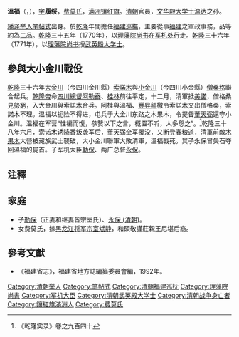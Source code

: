 {{Manchu name|[[费莫氏|费莫]]}}
'''溫福'''（{{lang-mnc|ᠸᡝᠨᡶᡠ|v=wenfu}}，{{bd|18世纪|？|1773年||catIdx=W}}），[[表字|字]]'''履绥'''，[[费莫氏|费莫氏]]，[[满洲镶红旗|满洲镶红旗]]。[[清朝|清朝]]官員，[[文华殿大学士|文华殿大学士]][[温达_(清朝)|温达]]之孙。

[[繙译|繙译]][[举人|举人]][[笔帖式|笔帖式]]出身。於[[乾隆|乾隆]]年間擔任[[福建巡撫|福建巡撫]]，主要從事[[福建|福建]]之軍政事務，品等約為[[二品|二品]]。[[乾隆|乾隆]]三十五年（1770年），以[[理藩院|理藩院]][[尚书|尚书]]在[[军机处|军机处]]行走。[[乾隆|乾隆]]三十六年（1771年），以[[理藩院尚书|理藩院尚书]]授[[武英殿大学士|武英殿大学士]]。

==參與大小金川戰伇==
[[乾隆|乾隆]]三十六年[[大金川|大金川]]（今四川金川縣）[[索諾木|索諾木]]與[[小金川|小金川]]（今四川小金縣）[[僧桑格|僧桑格]]聯合起兵。[[乾隆帝|乾隆帝]]命[[四川總督|四川總督]][[阿勒泰|阿勒泰]]、[[桂林|桂林]]前往平定，十二月，清軍抵[[美諾|美諾]]，僧格桑見勢窮，入大金川與索諾木合兵。阿桂與溫福、[[豐昇額|豐昇額]]檄令索諾木交出僧格桑，索諾木不理。温福以扼险不得进，屯兵于大金川东路之木果木，令提督[[董天弼|董天弼]]還守小金川。温福在军营“性褊而愎，叅赞以下之言，概置不听，人多怨之”。<ref>《乾隆实录》卷之九百四十</ref>乾隆三十八年六月，索诺木诱降番叛袭军后，董天弼全军覆没，又断登春粮道，清軍前敵[[木果木|木果木]]大營被藏族武士襲破，大小金川聯軍大敗清軍，溫福戰死。其子永保冒矢石夺回溫福的屍首。子军机大臣[[勒保|勒保]]、两广总督[[永保|永保]]。

==注釋==
{{reflist}}

== 家庭 ==
*子[[勒保|勒保]]（正妻和继妻皆宗室氏）、[[永保_(清朝)|永保 (清朝)]]。
*女费莫氏，嫁[[黑龙江将军|黑龙江将军]][[宗室斌静|宗室斌静]]，和碩敬謹莊親王尼堪后裔。

==參考文獻==
*《福建省志》，福建省地方誌編纂委員會編，1992年。

{{start box}}
{{s-before|[[鄂寧|鄂寧]]}}
{{s-title|[[福建巡撫|福建巡撫]]|[[乾隆|乾隆]]年間上任}}
{{s-after|[[鍾音|鍾音]]}}
{{end box}}

{{清朝官员小作品}}
{{DEFAULTSORT:W}}
[[Category:清朝举人|Category:清朝举人]]
[[Category:笔帖式|Category:笔帖式]]
[[Category:清朝福建巡抚|Category:清朝福建巡抚]]
[[Category:理藩院尚書|Category:理藩院尚書]]
[[Category:军机大臣|Category:军机大臣]]
[[Category:清朝武英殿大学士|Category:清朝武英殿大学士]]
[[Category:清朝战争身亡者|Category:清朝战争身亡者]]
[[Category:鑲紅旗滿洲人|Category:鑲紅旗滿洲人]]
[[Category:费莫氏|Category:费莫氏]]